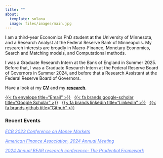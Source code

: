 ```yaml
---
title: ""
about: 
  template: solana
  image: files/images/main.jpg
---
```


I am a third-year Economics PhD student at the University of Minnesota, and a Research Analyst at the Federal Reserve Bank of Minneapolis. My research interests are broadly in Macro-Finance, Monetary Economics, Search and Matching models, and Computational methods.

I was a Graduate Research Intern at the Bank of England in Summer 2025. Before that, I was a Graduate Research Intern at the Federal Reserve Board of Governors in Summer 2024, and before that a Research Assistant at the Federal Reserve Board of Governors.

Have a look at my [**CV**](files/cv/ethan-cohen-cv.pdf) and my [**research**](research.qmd).

[{{< fa envelope title="Email" >}}](mailto:cohen770@umn.edu) &nbsp;
[{{< fa brands google-scholar title="Google Scholar" >}}](https://scholar.google.com/citations?hl=en&user=CSXtMcQAAAAJ&view_op=list_works&gmla=AFix5MZeG8Ss-qWI_U87S1taxnW8epjh7DKJbPt9z06Ci812SIkzXNUvbVRgBC0GQD4nzwvcYAoqn_jd9xrEcZ4S){target="_blank"} &nbsp; 
[{{< fa brands linkedin title="Linkedin" >}}](https://www.linkedin.com/in/e-t-cohen){target="_blank"}  &nbsp;
[{{< fa brands github title="Github" >}}](https://github.com/ettcohen){target="_blank"}

### Recent Events

<a href="https://www.ecb.europa.eu/pub/conferences/html/20231109_money_markets_conference.en.html" target="_blank" style="color:#6688ff; text-decoration: underline;text-decoration-style: solid;"><i>ECB 2023 Conference on Money Markets</i></a>

<a href="https://www.aeaweb.org/conference/2024/program/1669?q=eNo1jTEKwzAQBL9cIrZWkRRp9IBAikAKf-CQrziwTkJcJxKE0d8j46SbXdjZHcZmknXphRH2f0TAFcODzHKcAR6Na5p0FyWNQpt76FHxKtTmXCK4Z1ZuVLt75U1id0sltSSnz2Ol_hNJ4pPewp_jtJYyi9sFY3wBHl8wHA,," target="_blank" style="color:#6688ff; text-decoration: underline;text-decoration-style: solid;"><i>American Finance Association, 2024 Annual Meeting</i></a>

<a href="https://www.bankofengland.co.uk/-/media/boe/files/events/2024/february/bear-conference-2024-programme.pdf#page=3" target="_blank" style="color:#6688ff; text-decoration: underline;text-decoration-style: solid;"><i> 2024 Annual BEAR research conference: The Prudential Framework</i></a>
